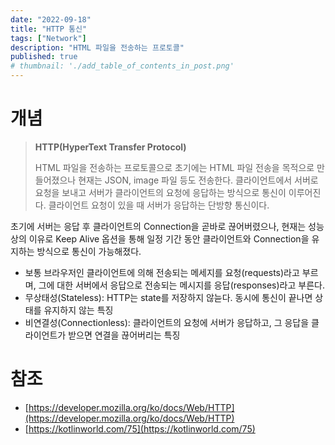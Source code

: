 ```yaml
---
date: "2022-09-18"
title: "HTTP 통신"
tags: ["Network"]
description: "HTML 파일을 전송하는 프로토콜"
published: true
# thumbnail: './add_table_of_contents_in_post.png'
---
```


# 개념

> <strong>HTTP(HyperText Transfer Protocol)</strong>
>
> HTML 파일을 전송하는 프로토콜으로 초기에는 HTML 파일 전송을 목적으로 만들어졌으나 현재는 JSON, image 파일 등도 전송한다.
> 클라이언트에서 서버로 요청을 보내고 서버가 클라이언트의 요청에 응답하는 방식으로 통신이 이루어진다.
> 클라이언트 요청이 있을 때 서버가 응답하는 단방향 통신이다.

<aside>

초기에 서버는 응답 후 클라이언트의 Connection을 곧바로 끊어버렸으나, 현재는 성능상의 이유로 Keep Alive 옵션을 통해 일정 기간 동안 클라이언트와 Connection을 유지하는 방식으로 통신이 가능해졌다.

</aside>

- 보통 브라우저인 클라이언트에 의해 전송되는 메세지를 요청(requests)라고 부르며, 그에 대한 서버에서 응답으로 전송되는 메시지를 응답(responses)라고 부른다.
- 무상태성(Stateless): HTTP는 state를 저장하지 않늗다. 동시에 통신이 끝나면 상태를 유지하지 않는 특징
- 비연결성(Connectionless): 클라이언트의 요청에 서버가 응답하고, 그 응답을 클라이언트가 받으면 연결을 끊어버리는 특징

# 참조

- [https://developer.mozilla.org/ko/docs/Web/HTTP](https://developer.mozilla.org/ko/docs/Web/HTTP)
- [https://kotlinworld.com/75](https://kotlinworld.com/75)
